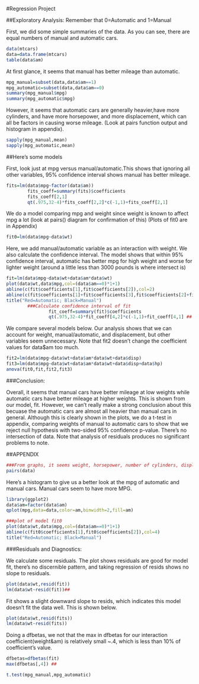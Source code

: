 #Regression Project

##Exploratory Analysis:
Remember that 0=Automatic and 1=Manual

First, we did some simple summaries of the data.  As you can see, there are equal numbers of manual and automatic cars.

```r
data(mtcars)
data=data.frame(mtcars)
table(data$am)
```


At first glance, it seems that manual has better mileage than automatic.
```r
mpg_manual=subset(data,data$am==1)
mpg_automatic=subset(data,data$am==0)
summary(mpg_manual$mpg)
summary(mpg_automatic$mpg)
```

However, it seems that automatic cars are generally heavier,have more cylinders, and have more horsepower, and more displacement, which can all be factors in causing worse mileage. (Look at pairs function output and histogram in appendix).
```r
sapply(mpg_manual,mean)
sapply(mpg_automatic,mean)
```


##Here's some models

First, look just at mpg versus manual/automatic.This shows that ignoring all other variables, 95% confidence interval shows manual has better mileage.
```r
fits=lm(data$mpg~factor(data$am))
        fits_coeff=summary(fits)$coefficients
        fits_coeff[2,1]
        qt(.975,32-4)*fits_coeff[2,2]*c(-1,1)+fits_coeff[2,1]
```

We do a model comparing mpg and weight since weight is known to affect mpg a lot (look at pairs() diagram for confirmation of this) (Plots of fit0 are in Appendix)
```r
fit0=lm(data$mpg~data$wt)
```

Here, we add manual/automatic variable as an interaction with weight.  We also calculate the confidence interval. The model shows that within 95% confidence interval, automatic has better mpg for high weight and worse for lighter weight (around a little less than 3000 pounds is where intersect is)
```r
fit=lm(data$mpg~data$wt+data$am*data$wt)
plot(data$wt,data$mpg,col=(data$am==0)*1+1)
abline(c(fit$coefficients[1],fit$coefficients[2]),col=2)
abline(c(fit$coefficients[1]+fit$coefficients[3],fit$coefficients[2]+fit$coefficients[4]),col=1)
title("Red=Automatic; Black=Manual")
        ###Calculate confidence interval of fit
                fit_coeff=summary(fit)$coefficients
                qt(.975,32-4)*fit_coeff[4,2]*c(-1,1)+fit_coeff[4,1] ##

```

We compare several models below.  Our analysis shows that we can account for weight, manual/automatic, and displacement, but other variables seem unnecessary. Note that fit2 doesn't change the coefficient values for data$am too much.

```r
fit2=lm(data$mpg~data$wt+data$am*data$wt+data$disp)
fit3=lm(data$mpg~data$wt+data$am*data$wt+data$disp+data$hp)
anova(fit0,fit,fit2,fit3)  
```

###Conclusion: 

Overall, it seems that manual cars have better mileage at low weights while automatic cars have better mileage at higher weights.  This is shown from our model, fit.  However, we can't really make a strong conclusion about this becuase the automatic cars are almost all heavier than manual cars in general. Although this is clearly shown in the plots, we do a t-test in appendix, comparing weights of manual to automatic cars to show that we reject null hypothesis with two-sided 95% confidence p-value. There's no intersection of data.  Note that analysis of residuals produces no significant problems to note.  


##APPENDIX
```r
###From graphs, it seems weight, horsepower, number of cylinders, displacement all seem to negatively affect mpg.  Knowing this, it's unclear how automatic and manual settings affect mpg
pairs(data) 
```

Here's a histogram to give us a better look at the mpg of automatic and manual cars.  Manual cars seem to have more MPG.
```r
library(ggplot2)
data$am=factor(data$am)
qplot(mpg,data=data,color=am,binwidth=2,fill=am)
```

```r
###plot of model fit0 
plot(data$wt,data$mpg,col=(data$am==0)*1+1)
abline(c(fit0$coefficients[1],fit0$coefficients[2]),col=4)
title("Red=Automatic; Black=Manual")
```


###Residuals and Diagnostics:

We calculate some residuals. The plot shows residuals are good for model fit, there's no discernible pattern, and taking regression of resids shows no slope to residuals.
```r
plot(data$wt,resid(fit))
lm(data$wt~resid(fit))##
```

Fit shows a slight downward slope to resids, which indicates this model doesn't fit the data well.  This is shown below.
```r
plot(data$wt,resid(fits))
lm(data$wt~resid(fits)) 
```

Doing a dfbetas, we not that the max in dfbetas for our interaction coefficient(weight&am) is relatively small ~.4, which is less than 10% of coefficient's value.
```r
dfbetas=dfbetas(fit)
max(dfbetas[,4]) ##
```

```r
t.test(mpg_manual,mpg_automatic)
```
